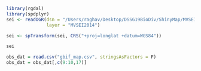 ```r
library(rgdal)
library(spdplyr)
sei <- readOGR(dsn = "/Users/raghav/Desktop/DSSG19BioDiv/ShinyMap/MVSEI2014/",
               layer = "MVSEI2014")

sei <- spTransform(sei, CRS("+proj=longlat +datum=WGS84"))

```

```r
sei

obs_dat = read.csv("gbif_map.csv", stringsAsFactors = F)
obs_dat = obs_dat[,c(9:10,17)]

```

